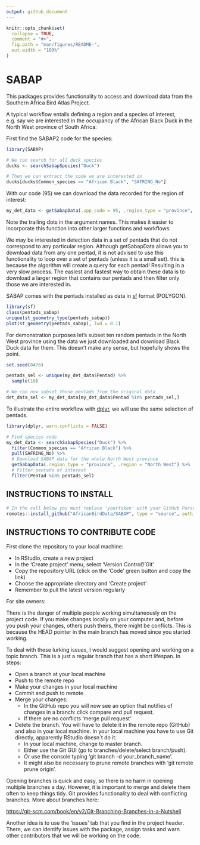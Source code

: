 ```yaml
---
output: github_document
---
```


<!-- README.md is generated from README.Rmd. Please edit that file -->

```r
knitr::opts_chunk$set(
  collapse = TRUE,
  comment = "#>",
  fig.path = "man/figures/README-",
  out.width = "100%"
)
```

# SABAP

<!-- badges: start -->
<!-- badges: end -->

This packages provides functionality to access and download data from
the Southern Africa Bird Atlas Project.

A typical workflow entails defining a region and a species of interest,
e.g. say we are interested in the occupancy of the African Black Duck in
the North West province of South Africa:

First find the SABAP2 code for the species:

```r
library(SABAP)

# We can search for all duck species
ducks <- searchSabapSpecies("Duck")

# Then we can extract the code we are interested in
ducks[ducks$Common_species == "African Black", "SAFRING_No"]

```


With our code (95) we can download the data recorded for the region of interest:

```r
my_det_data <- getSabapData(.spp_code = 95, .region_type = "province", .region = "North West")
```

Note the trailing dots in the argument names. This makes it easier to incorporate
this function into other larger functions and workflows.

We may be interested in detection data in a set of pentads that do not
correspond to any particular region. Although getSabapData allows you to download
data from any one pentad, it is not advised to use this functionality to loop
over a set of pentads (unless it is a small set). this is because the algorithm
will create a query for each pentad! Resulting in a very slow process. The 
easiest and fastest way to obtain these data is to download a larger region that
contains our pentads and then filter only those we are interested in.

SABAP comes with the pentads installed as data in [sf](https://r-spatial.github.io/sf/)
format (POLYGON).

```r
library(sf)
class(pentads_sabap)
unique(st_geometry_type(pentads_sabap))
plot(st_geometry(pentads_sabap), lwd = 0.1)
```

For demonstration purposes let's subset ten random pentads in the North West 
province using the data we just downloaded and download Black Duck data for them.
This doesn't make any sense, but hopefully shows the point.

```r
set.seed(8476)

pentads_sel <- unique(my_det_data$Pentad) %>% 
  sample(10)

# We can now subset those pentads from the original data
det_data_sel <- my_det_data[my_det_data$Pentad %in% pentads_sel,]

```

To illustrate the entire workflow with [dplyr](https://dplyr.tidyverse.org/), 
we will use the same selection of pentads.

```r
library(dplyr, warn.conflicts = FALSE)

# Find species code
my_det_data <- searchSabapSpecies("Duck") %>% 
  filter(Common_species == "African Black") %>% 
  pull(SAFRING_No) %>% 
  # Download SABAP data for the whole North West province
  getSabapData(.region_type = "province", .region = "North West") %>% 
  # Filter pentads of interest  
  filter(Pentad %in% pentads_sel)


```


## INSTRUCTIONS TO INSTALL

```r

# In the call below you must replace 'yourtoken' with your GitHub Personal Authorisation Token (PAT)
remotes::install_github("AfricanBirdData/SABAP", type = "source", auth_token = 'yourtoken')

```

## INSTRUCTIONS TO CONTRIBUTE CODE

First clone the repository to your local machine:

- In RStudio, create a new project
- In the ‘Create project’ menu, select ‘Version Control’/‘Git’
- Copy the repository URL (click on the ‘Code’ green button and
        copy the link)
- Choose the appropriate directory and ‘Create project’
- Remember to pull the latest version regularly

For site owners:

There is the danger of multiple people working simultaneously on the
project code. If you make changes locally on your computer and, before
you push your changes, others push theirs, there might be conflicts.
This is because the HEAD pointer in the main branch has moved since you
started working.

To deal with these lurking issues, I would suggest opening and working
on a topic branch. This is a just a regular branch that has a short
lifespan. In steps:

-   Open a branch at your local machine
-   Push to the remote repo
-   Make your changes in your local machine
-   Commit and push to remote
-   Merge your changes:
    -   In the GitHub repo you will now see an option that notifies of
        changes in a branch: click compare and pull request.
    -   If there are no conflicts ‘merge pull request’
-   Delete the branch. You will have to delete it in the remote repo
    (GitHub) and also in your local machine. In your local machine you
    have to use Git directly, apparently RStudio doesn´t do it:
    -   In your local machine, change to master branch.
    -   Either use the Git GUI (go to branches/delete/select
        branch/push).
    -   Or use the console typing ‘git branch -d your\_branch\_name’.
    -   It might also be necessary to prune remote branches with 'git remote prune origin'.

Opening branches is quick and easy, so there is no harm in opening
multiple branches a day. However, it is important to merge and delete
them often to keep things tidy. Git provides functionality to deal with
conflicting branches. More about branches here:

<https://git-scm.com/book/en/v2/Git-Branching-Branches-in-a-Nutshell>

Another idea is to use the ‘issues’ tab that you find in the project
header. There, we can identify issues with the package, assign tasks and
warn other contributors that we will be working on the code.
